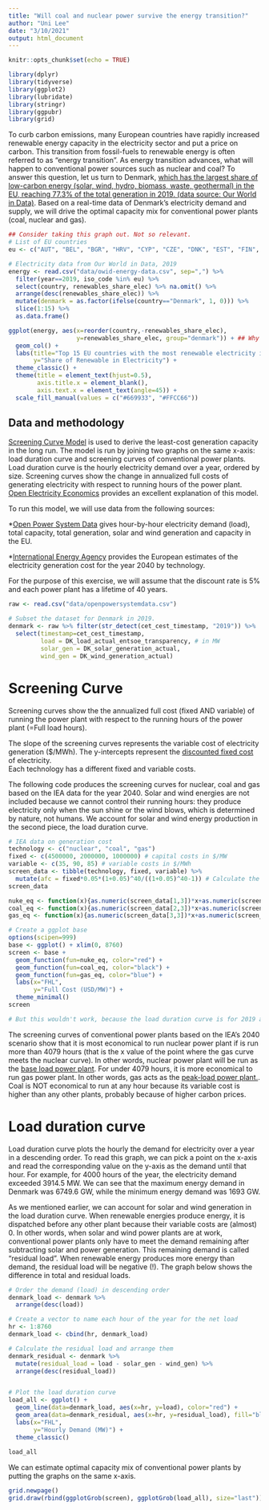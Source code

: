 ```yaml
---
title: "Will coal and nuclear power survive the energy transition?"
author: "Uni Lee"
date: "3/10/2021"
output: html_document
---
```


```r
knitr::opts_chunk$set(echo = TRUE)

library(dplyr)
library(tidyverse)
library(ggplot2)
library(lubridate)
library(stringr)
library(ggpubr)
library(grid)
```

To curb carbon emissions, many European countries have rapidly increased renewable energy capacity in the electricity sector and put a price on carbon. This transition from fossil-fuels to renewable energy is often referred to as "energy transition". As energy transition advances, what will happen to conventional power sources such as nuclear and coal? To answer this question, let us turn to Denmark, [which has the largest share of low-carbon energy (solar, wind, hydro, biomass, waste, geothermal) in the EU, reaching 77.3% of the total generation in 2019.  (data source: Our World in Data)](https://github.com/owid/energy-data). Based on a real-time data of Denmark's electricity demand and supply, we will drive the optimal capacity mix for conventional power plants (coal, nuclear and gas). 

```r
## Consider taking this graph out. Not so relevant. 
# List of EU countries
eu <- c("AUT", "BEL", "BGR", "HRV", "CYP", "CZE", "DNK", "EST", "FIN", "FRA", "DEU", "GRC", "HUN", "IRL", "ITA", "LVA", "LTU", "LUX", "MLT", "NLD", "POL", "PRT", "ROU", "SVK", "SVN", "ESP", "SWE")

# Electricity data from Our World in Data, 2019 
energy <- read.csv("data/owid-energy-data.csv", sep=",") %>%
  filter(year==2019, iso_code %in% eu) %>% 
  select(country, renewables_share_elec) %>% na.omit() %>% 
  arrange(desc(renewables_share_elec)) %>%
  mutate(denmark = as.factor(ifelse(country=="Denmark", 1, 0))) %>%
  slice(1:15) %>%
  as.data.frame()

ggplot(energy, aes(x=reorder(country,-renewables_share_elec), 
                   y=renewables_share_elec, group="denmark")) + ## Why does the color not change?
  geom_col() +
  labs(title="Top 15 EU countries with the most renewable electricity in 2019",
       y="Share of Renewable in Electricity") +
  theme_classic() +
  theme(title = element_text(hjust=0.5),
        axis.title.x = element_blank(),
        axis.text.x = element_text(angle=45)) +
  scale_fill_manual(values = c("#669933", "#FFCC66")) 


```

## Data and methodology

[Screening Curve Model](http://open-electricity-economics.org/book/text/05) is used to derive the least-cost generation capacity in the long run. The model is run by joining two graphs on the same x-axis: load duration curve and screening curves of conventional power plants. Load duration curve is the hourly electricity demand over a year, ordered by size. Screening curves show the change in annualized full costs of generating electricity with respect to running hours of the power plant. [Open Electricity Economics](http://open-electricity-economics.org/book/text/05) provides an excellent explanation of this model.

To run this model, we will use data from the following sources: 

*[Open Power System Data](https://open-power-system-data.org/) gives hour-by-hour electricity demand (load), total capacity, total generation, solar and wind generation and capacity in the EU. 

*[International Energy Agency](https://www.iea.org/reports/world-energy-model/techno-economic-inputs#abstract) provides the European estimates of the electricity generation cost for the year 2040 by technology. 

For the purpose of this exercise, we will assume that the discount rate is 5% and each power plant has a lifetime of 40 years.


```r
raw <- read.csv("data/openpowersystemdata.csv")

# Subset the dataset for Denmark in 2019.
denmark <- raw %>% filter(str_detect(cet_cest_timestamp, "2019")) %>%  
  select(timestamp=cet_cest_timestamp,
         load = DK_load_actual_entsoe_transparency, # in MW
         solar_gen = DK_solar_generation_actual,
         wind_gen = DK_wind_generation_actual) 

```

# Screening Curve

Screening curves show the the annualized full cost (fixed AND variable) of running the power plant with respect to the running hours of the power plant (=Full load hours). 

The slope of the screening curves represents the variable cost of electricity generation ($/MWh). The y-intercepts represent the [discounted fixed cost](http://www.open-electricity-economics.org/book/text/03.html) of electricity.  
Each technology has a different fixed and variable costs. 

The following code produces the screening curves for nuclear, coal and gas based on the IEA data for the year 2040. Solar and wind energies are not included because we cannot control their running hours: they produce electricity only when the sun shine or the wind blows, which is determined by nature, not humans. We account for solar and wind energy production in the second piece, the load duration curve. 

```r
# IEA data on generation cost
technology <- c("nuclear", "coal", "gas")
fixed <- c(4500000, 2000000, 1000000) # capital costs in $/MW
variable <- c(35, 90, 85) # variable costs in $/MWh
screen_data <- tibble(technology, fixed, variable) %>%
  mutate(afc = fixed*0.05*(1+0.05)^40/((1+0.05)^40-1)) # Calculate the discounted investment cost, assuming the discount rate of 5% and 40 years of lifetime 
screen_data

nuke_eq <- function(x){as.numeric(screen_data[1,3])*x+as.numeric(screen_data[1,4])}
coal_eq <- function(x){as.numeric(screen_data[2,3])*x+as.numeric(screen_data[2,4])}
gas_eq <- function(x){as.numeric(screen_data[3,3])*x+as.numeric(screen_data[3,4])}

# Create a ggplot base
options(scipen=999)
base <- ggplot() + xlim(0, 8760)
screen <- base + 
  geom_function(fun=nuke_eq, color="red") +
  geom_function(fun=coal_eq, color="black") +
  geom_function(fun=gas_eq, color="blue") +
  labs(x="FHL", 
       y="Full Cost (USD/MW)") + 
  theme_minimal()
screen

# But this wouldn't work, because the load duration curve is for 2019 and the amount of RE generated would have changed over the years? 
```

The screening curves of conventional power plants based on the IEA's 2040 scenario show that it is most economical to run nuclear power plant if is run more than 4079 hours (that is the x value of the point where the gas curve meets the nuclear curve). In other words, nuclear power plant will be run as the [base load power plant](https://en.wikipedia.org/wiki/Base_load). For under 4079 hours, it is more economical to run gas power plant. In other words, gas acts as the [peak-load power plant.](https://en.wikipedia.org/wiki/Peaking_power_plant). Coal is NOT economical to run at any hour because its variable cost is higher than any other plants, probably because of higher carbon prices.   

# Load duration curve 

Load duration curve plots the hourly the demand for electricity over a year in a descending order. To read this graph, we can pick a point on the x-axis and read the corresponding value on the y-axis as the demand until that hour. For example, for 4000 hours of the year, the electricity demand exceeded 3914.5 MW. We can see that the maximum energy demand in Denmark was 6749.6 GW, while the minimum energy demand was 1693 GW.

As we mentioned earlier, we can account for solar and wind generation in the load duration curve. When renewable energies produce energy, it is dispatched before any other plant because their variable costs are (almost) 0. In other words, when solar and wind power plants are at work, conventional power plants only have to meet the demand remaining after subtracting solar and power generation. This remaining demand is called "residual load". When renewable energy produces more energy than demand, the residual load will be negative (!). The graph below shows the difference in total and residual loads.


```r
# Order the demand (load) in descending order 
denmark_load <- denmark %>% 
  arrange(desc(load)) 

# Create a vector to name each hour of the year for the net load
hr <- 1:8760 
denmark_load <- cbind(hr, denmark_load)

# Calculate the residual load and arrange them 
denmark_residual <- denmark %>% 
  mutate(residual_load = load - solar_gen - wind_gen) %>%
  arrange(desc(residual_load)) 


# Plot the load duration curve 
load_all <- ggplot() + 
  geom_line(data=denmark_load, aes(x=hr, y=load), color="red") +
  geom_area(data=denmark_residual, aes(x=hr, y=residual_load), fill="blue", alpha=0.5) +
  labs(x="FHL",
       y="Hourly Demand (MW)") +
  theme_classic()
  
load_all
```

We can estimate optimal capacity mix of conventional power plants by putting the graphs on the same x-axis. 

```r
grid.newpage()
grid.draw(rbind(ggplotGrob(screen), ggplotGrob(load_all), size="last"))
```

